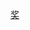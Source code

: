 {{portal|電視}}
{{year by category
|m=2
|c=0
|d=1
|y=5
|cat=电视奖项
|sortkey=电视奖项
|parent=依年份劃分的電視獎項
|subcat=2015年奖项
}}

[[Category:2015年電視|奖]]